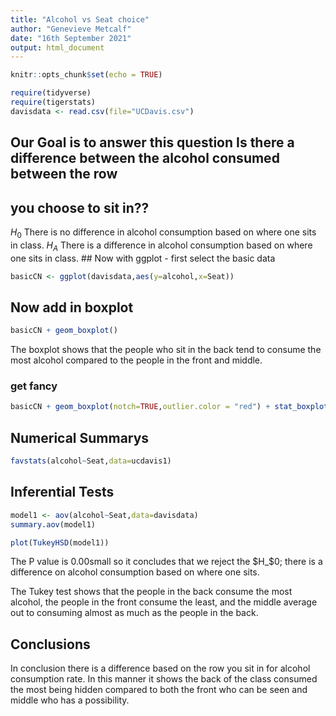```yaml
---
title: "Alcohol vs Seat choice"
author: "Genevieve Metcalf"
date: "16th September 2021"
output: html_document
---
```


```r
knitr::opts_chunk$set(echo = TRUE)
```

```r
require(tidyverse)
require(tigerstats)
davisdata <- read.csv(file="UCDavis.csv")
```
## Our Goal is to answer this question Is there a difference between the alcohol consumed between the row
## you choose to sit in??

$H_0$ There is no difference in alcohol consumption based on where one sits in class.
$H_A$ There is a difference in alcohol consumption based on where one sits in class.
## Now with ggplot - first select the basic data

```r
basicCN <- ggplot(davisdata,aes(y=alcohol,x=Seat))
```
## Now add in boxplot

```r
basicCN + geom_boxplot()
```
  The boxplot shows that the people who sit in the back tend to consume the most alcohol compared to the people in the front and middle.
  
### get fancy  

```r
basicCN + geom_boxplot(notch=TRUE,outlier.color = "red") + stat_boxplot(geom ='errorbar') + labs(title="Fancy notch boxplot \n with 2 lines")
```

## Numerical Summarys 

```r
favstats(alcohol~Seat,data=ucdavis1)
```

## Inferential Tests

```r
model1 <- aov(alcohol~Seat,data=davisdata)
summary.aov(model1)
```


```r
plot(TukeyHSD(model1))
```

The P value is 0.00small so it concludes that we reject the $H_$0; there is a difference on alcohol consumption based on where one sits.

The Tukey test shows that the people in the back consume the most alcohol, the people in the front consume the least, and the middle average out to consuming almost as much as the people in the back.


## Conclusions
In conclusion there is a difference based on the row you sit in for alcohol consumption rate. In this manner it shows the back of the class consumed the most being hidden compared to both the front who can be seen and middle who has a possibility.

